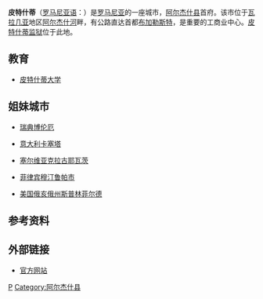 {{Infobox City
|name=皮特什蒂
|subdivision_type =国家
|subdivision_name       =[[罗马尼亚|罗马尼亚]]
|timezone=[[欧洲东部时间|EST]]
|utc_offset=+2
|timezone_DST=[[欧洲东部夏令时间|EEST]]
|utc_offset_DST=+3
|native_name={{lang|ro|Pitești}}|
pushpin_map=Romania|
image_shield=ROU AG Pitesti CoA.png|
|subdivision_type1=[[罗马尼亚行政区划|县]]|
subdivision_name1=[[阿尔杰什县|阿尔杰什县]]|
|leader_title=市长|
leader_name={{lang|ro|Tudor Pendiuc}}|
area_total_km2=40.7|
population_as_of=2002年|
population_total=168,458|
|population_blank1=171,498|population_blank1_title=2004年7月1日|population_footnotes=<ref>{{cite web|publisher=[[国家统计局_(罗马尼亚)|国家统计局]]|url=http://www.insse.ro/Anuar%202005/CHAPTERS/cp2.pdf|title=各县、市和镇的人口|date=2004年7月1日|accessdate=2007-12-19|archive-url=https://web.archive.org/web/20070202015443/http://www.insse.ro/Anuar%202005/CHAPTERS/cp2.pdf|archive-date=2007年2月2日|dead-url=yes}}</ref>|
population_density_km2=4136|
website=http://www.primariapitesti.ro/|
}}
'''皮特什蒂'''（[[罗马尼亚语|罗马尼亚语]]：'''{{lang|ro|Pitești|}}'''）是[[罗马尼亚|罗马尼亚]]的一座城市，[[阿尔杰什县|阿尔杰什县]]首府。该市位于[[瓦拉几亚|瓦拉几亚]]地区[[阿尔杰什河|阿尔杰什河]]畔，有公路直达首都[[布加勒斯特|布加勒斯特]]，是重要的工商业中心。[[皮特什蒂监狱|皮特什蒂监狱]]位于此地。

== 教育 ==
* [http://www.upit.ro/ 皮特什蒂大学] {{Wayback|url=http://www.upit.ro/ |date=20210406214304 }}

== 姐妹城市 ==
* {{flagicon|Sweden}} [[瑞典|瑞典]][[博伦厄|博伦厄]]
* {{flagicon|Italy}} [[意大利|意大利]][[卡塞塔|卡塞塔]]
* {{flagicon|Serbia}} [[塞尔维亚|塞尔维亚]][[克拉古耶瓦茨|克拉古耶瓦茨]]
* {{flagicon|Philippines}} [[菲律宾|菲律宾]][[穆汀鲁帕市|穆汀鲁帕市]]
* {{flagicon|USA}} [[美国|美国]][[俄亥俄州|俄亥俄州]][[斯普林菲尔德_(俄亥俄州)|斯普林菲尔德]]

== 参考资料 ==
{{reflist}}

== 外部链接 ==
{{commons category|Pitești}}
* [http://www.primariapitesti.ro/ 官方网站] {{Wayback|url=http://www.primariapitesti.ro/ |date=20050830030902 }}

{{Argeș County}}
{{normdaten}}
[[Category:罗马尼亚城市|P]]
[[Category:阿尔杰什县|Category:阿尔杰什县]]
{{romania-geo-stub}}